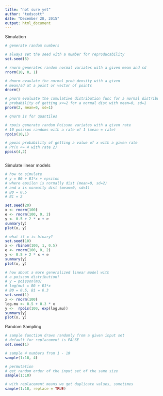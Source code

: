 ```yaml
---
title: "not sure yet"
author: "tedscott"
date: "December 28, 2015"
output: html_document
---
```


Simulation

```r
# generate random numbers

# always set the seed with a number for reproducability
set.seed(5)

# rnorm generates random normal variates with a given mean and sd
rnorm(10, 0, 1)

# dnorm evaulate the normal prob density with a given
# mean/sd at a point or vector of points
dnorm()

# pnorm evaluate the cumulative distribution func for a normal distribution
# probability of getting x<=2 for a normal dist with mean=0, sd=1
pnorm(2, mean=0, sd=1)

# qnorm is for quantiles

# rpois generate random Poisson variates with a given rate
# 10 poisson randoms with a rate of 1 (mean = rate)
rpois(10,1) 

# ppois probability of getting a value of x with a given rate
# Pr(x <= 4 with rate 2)
ppois(4,2)



```

Simulate linear models

```r
# how to simulate
# y = B0 + B1*x + epsilon
# where epsilon is normally dist (mean=0, sd=2)
# and x is normally dist (mean=0, sd=1)
# B0 = 0.5
# B1 = 2

set.seed(20)
x <- rnorm(100)
e <- rnorm(100, 0, 2)
y <- 0.5 + 2 * x + e
summary(y)
plot(x, y)

# what if x is binary?
set.seed(10)
x <- rbinom(100, 1, 0.5)
e <- rnorm(100, 0, 2)
y <- 0.5 + 2 * x + e
summary(y)
plot(x, y)

# how about a more generalized linear model with
# a poisson distribution?
# y = poisson(mu)
# log(mu) = B0 + B1*x
# B0 = 0.5, B1 = 0.3
set.seed(1)
x <- rnorm(100)
log.mu <- 0.5 + 0.3 * x
y <-  rpois(100, exp(log.mu))
summary(y)
plot(x, y)


```

Random Sampling

```r
# sample function draws randomly from a given input set
# default for replacement is FALSE
set.seed(1)

# sample 4 numbers from 1 - 10
sample(1:10, 4)

# permutation
# get random order of the input set of the same size
sample(1:10)

# with replacement means we get duplicate values, sometimes
sample(1:10, replace = TRUE)


```

